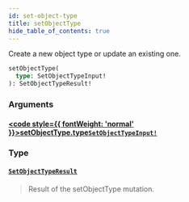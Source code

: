 ```yaml
---
id: set-object-type
title: setObjectType
hide_table_of_contents: true
---
```








Create a new object type or update an existing one.

```graphql
setObjectType(
  type: SetObjectTypeInput!
): SetObjectTypeResult!
```


### Arguments

#### [<code style={{ fontWeight: 'normal' }}>setObjectType.<b>type</b></code>](#)<Bullet />[`SetObjectTypeInput!`](/docs/directory-api-reference/schema/object-types/inputs/set-object-type-input) <Badge class="secondary" text="non-null"/> <Badge class="secondary" text="input"/> <Badge class="secondary" text="object-types"/>
> 
> 

### Type

#### [`SetObjectTypeResult`](/docs/directory-api-reference/schema/object-types/objects/set-object-type-result) <Badge class="secondary" text="object"/> <Badge class="secondary" text="object-types"/>
> Result of the setObjectType mutation.
> 





